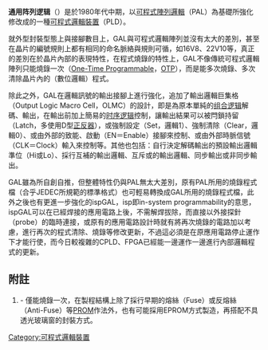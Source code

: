 {{NoteTA
|G1=Electronics
}}
'''通用阵列逻辑'''（{{lang-en|'''Generic Array Logic, GAL'''}}）是{{link-en|Lattice半導體公司|Lattice Semiconductor}}於1980年代中期，以[[可程式陣列邏輯|可程式陣列邏輯]]（PAL）為基礎所強化修改成的一種[[可程式邏輯裝置|可程式邏輯裝置]]（PLD）。

就外型封裝型態上與接腳數目上，GAL與可程式邏輯陣列並沒有太大的差別，甚至在晶片的編號規則上都有相同的命名脈絡與規則可循，如16V8、22V10等，真正的差別在於晶片內部的表現特性，在程式燒錄的特性上，GAL不像傳統可程式邏輯陣列只能燒錄一次（[[One-Time_Programmable|One-Time Programmable]]，[[OTP|OTP]]）{{Ref|R01}}，而是能多次燒錄、多次清除晶片內的（數位邏輯）程式。

除此之外，GAL在邏輯訊號的輸出接腳上進行強化，追加了輸出邏輯巨集格（Output Logic Macro Cell，OLMC）的設計，即是為原本單純的[[组合逻辑电路|组合逻辑]]解碼、輸出，在輸出前加上簡易的[[时序逻辑电路|时序逻辑]]控制，讓輸出結果可以被閂鎖持留（Latch，多使用D型[[正反器|正反器]]），或強制設定（Set，邏輯1）、強制清除（Clear，邏輯0）、或由外部的致能、啟動（EN＝Enable）接腳來控制、或由外部時脈信號（CLK＝Clock）輸入來控制等。其他也包括：自行決定解碼輸出的預設輸出邏輯準位（Hi或Lo）、採行互補的輸出邏輯、互斥或的輸出邏輯、同步輸出或非同步輸出。

GAL雖為{{link-en|Lattice半導體公司|Lattice Semiconductor}}所自創自推，但整體特性仍與PAL無太大差別，原有PAL所用的燒錄程式檔（合乎JEDEC所規範的標準格式）也可輕易轉換成GAL所用的燒錄程式檔，此外之後也有更進一步強化的ispGAL，isp即in-system programmability的意思，ispGAL可以在已經焊接的應用電路上後，不需解焊拔除，而直接以外接探針（probe）的臨時連接，或原有的應用電路設計時就有將再次燒錄的電路加以考慮，進行再次的程式清除、燒錄等修改更新，不過這必須是在原應用電路停止運作下才能行使，而今日較複雜的CPLD、FPGA已經能一邊運作一邊進行內部邏輯程式的更新。

== 附註 ==
# {{Note|R01}} - 僅能燒錄一次，在製程結構上除了採行早期的熔絲（Fuse）或反熔絲（Anti-Fuse）等[[PROM|PROM]]作法外，也有可能採用EPROM方式製造，再搭配不具透光玻璃窗的封裝方式。

{{数字电路}}
{{可编程逻辑设备}}
[[Category:可程式邏輯裝置|Category:可程式邏輯裝置]]